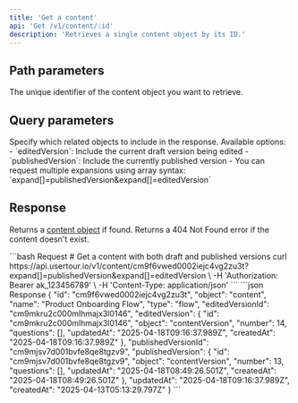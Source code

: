 ```yaml
---
title: 'Get a content'
api: 'Get /v1/content/:id'
description: 'Retrieves a single content object by its ID.'
---
```


## Path parameters

<ParamField path="id" type="string">
  The unique identifier of the content object you want to retrieve.
</ParamField>

## Query parameters

<ParamField path="expand" type="string | string[]">
  Specify which related objects to include in the response. Available options:
  - `editedVersion`: Include the current draft version being edited
  - `publishedVersion`: Include the currently published version
  - You can request multiple expansions using array syntax: `expand[]=publishedVersion&expand[]=editedVersion`
</ParamField>

## Response

Returns a [content object](/api-reference/content/model) if found. Returns a 404 Not Found error if the content doesn't exist.

<RequestExample>
  ```bash Request
  # Get a content with both draft and published versions
  curl https://api.usertour.io/v1/content/cm9f6vwed0002iejc4vg2zu3t?expand[]=publishedVersion&expand[]=editedVersion \
  -H 'Authorization: Bearer ak_123456789' \
  -H 'Content-Type: application/json'
  ```
</RequestExample>

<ResponseExample>
  ```json Response
  {
    "id": "cm9f6vwed0002iejc4vg2zu3t",
    "object": "content",
    "name": "Product Onboarding Flow",
    "type": "flow",
    "editedVersionId": "cm9mkru2c000mlhmajx3l0146",
    "editedVersion": {
      "id": "cm9mkru2c000mlhmajx3l0146",
      "object": "contentVersion",
      "number": 14,
      "questions": [],
      "updatedAt": "2025-04-18T09:16:37.989Z",
      "createdAt": "2025-04-18T09:16:37.989Z"
    },
    "publishedVersionId": "cm9mjsv7d001bvfe8qe8tgzv9",
    "publishedVersion": {
      "id": "cm9mjsv7d001bvfe8qe8tgzv9",
      "object": "contentVersion",
      "number": 13,
      "questions": [],
      "updatedAt": "2025-04-18T08:49:26.501Z",
      "createdAt": "2025-04-18T08:49:26.501Z"
    },
    "updatedAt": "2025-04-18T09:16:37.989Z",
    "createdAt": "2025-04-13T05:13:29.797Z"
  }
  ```
</ResponseExample>